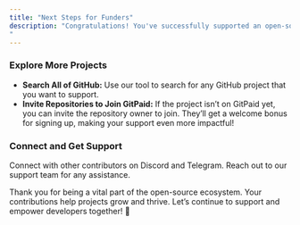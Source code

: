 ```yaml
---
title: "Next Steps for Funders"
description: "Congratulations! You've successfully supported an open-source project. 🎉 Thank you for making a difference in the developer community.
"
---
```


### Explore More Projects

<ul>
  <li>
    <strong>Search All of GitHub:</strong> Use our tool to search for any GitHub
    project that you want to support.
  </li>
  <li>
    <strong>Invite Repositories to Join GitPaid:</strong> If the project isn’t
    on GitPaid yet, you can invite the repository owner to join. They’ll get a
    welcome bonus for signing up, making your support even more impactful!
  </li>
</ul>

### Connect and Get Support

<CardGroup cols={2}>
  <Card
    title="Join the Community"
    icon="users"
    href="https://discord.gg/mwyWPSa7vZ"
  >
    Connect with other contributors on Discord and Telegram.
  </Card>
  <Card
    title="Get Support"
    icon="life-ring"
    href="https://discord.gg/mwyWPSa7vZ"
  >
    Reach out to our support team for any assistance.
  </Card>
</CardGroup>

Thank you for being a vital part of the open-source ecosystem. Your contributions help projects grow and thrive. Let’s continue to support and empower developers together! 🚀
